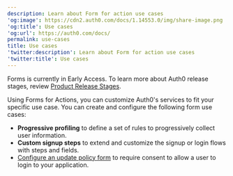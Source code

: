 ```yaml
---
description: Learn about Form for action use cases
'og:image': https://cdn2.auth0.com/docs/1.14553.0/img/share-image.png
'og:title': Use cases
'og:url': https://auth0.com/docs/
permalink: use-cases
title: Use cases
'twitter:description': Learn about Form for action use cases
'twitter:title': Use cases
---
```

<Warning>

Forms is currently in Early Access. To learn more about Auth0 release stages, review [Product Release Stages](/troubleshoot/product-lifecycle/product-release-stages).

</Warning>

Using Forms for Actions, you can customize Auth0's services to fit your specific use case.
You can create and configure the following form use cases:

* **Progressive profiling** to define a set of rules to progressively collect user information.
* **Custom signup steps** to extend and customize the signup or login flows with steps and fields.
* [Configure an update policy form](https://sus.auth0.com/docs/contentful/7ZaefQOyKukQKq8p31lTS) to require consent to allow a user to login to your application.